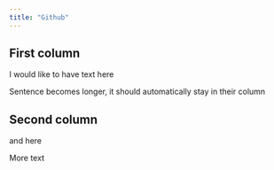 ```yaml
---
title: "Github"
---
```


::: grid
::: g-col-6
## First column

I would like to have text here

Sentence becomes longer, it should automatically stay in their column
:::

::: g-col-6
## Second column

and here

More text
:::
:::
